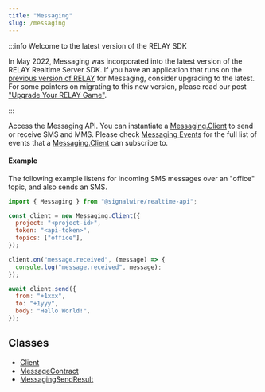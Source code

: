 ```yaml
---
title: "Messaging"
slug: /messaging
---
```


:::info Welcome to the latest version of the RELAY SDK

In May 2022, Messaging was incorporated into the latest version of the RELAY Realtime Server SDK. If you have an application that runs on the [previous version of RELAY](https://docs.signalwire.com/reference/relay-sdk-nodejs/v2/#relay-sdk-for-node-js) for Messaging, consider upgrading to the latest. For some pointers on migrating to this new version, please read our post ["Upgrade Your RELAY Game"](https://signalwire.com/blogs/developers/upgrade-your-relay-game).

:::

Access the Messaging API. You can instantiate a [Messaging.Client](./messaging-client.mdx) to send or receive SMS and MMS. Please check [Messaging Events](./messaging-client.mdx#events) for the full list of events that a [Messaging.Client](./messaging-client.mdx) can subscribe to.

#### Example

The following example listens for incoming SMS messages over an "office" topic, and also sends an SMS.

```javascript
import { Messaging } from "@signalwire/realtime-api";

const client = new Messaging.Client({
  project: "<project-id>",
  token: "<api-token>",
  topics: ["office"],
});

client.on("message.received", (message) => {
  console.log("message.received", message);
});

await client.send({
  from: "+1xxx",
  to: "+1yyy",
  body: "Hello World!",
});
```

## Classes

- [Client](./messaging-client.mdx)
- [MessageContract](./messaging-messagecontract.md)
- [MessagingSendResult](./messaging-messagingsendresult.md)
